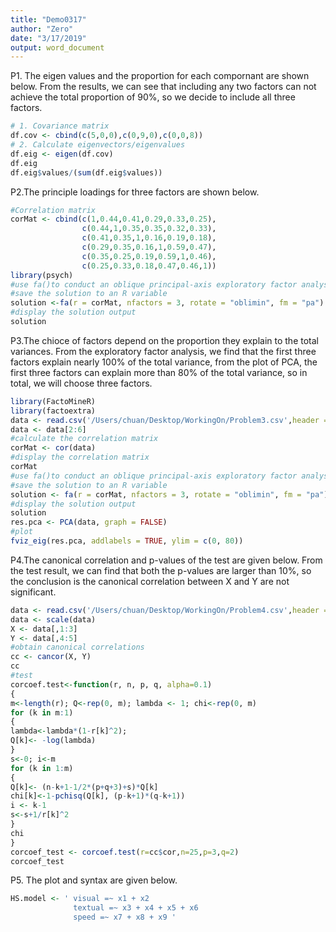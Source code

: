 ```yaml
---
title: "Demo0317"
author: "Zero"
date: "3/17/2019"
output: word_document
---
```

P1. The eigen values and the proportion for each compornant are shown below. From the results, we can see that including any two factors can not achieve the total proportion of 90%, so we decide to include all three factors.
```R
# 1. Covariance matrix
df.cov <- cbind(c(5,0,0),c(0,9,0),c(0,0,8))
# 2. Calculate eigenvectors/eigenvalues
df.eig <- eigen(df.cov)
df.eig
df.eig$values/(sum(df.eig$values))
```
P2.The principle loadings for three factors are shown below.
```R
#Correlation matrix
corMat <- cbind(c(1,0.44,0.41,0.29,0.33,0.25),
                c(0.44,1,0.35,0.35,0.32,0.33),
                c(0.41,0.35,1,0.16,0.19,0.18),
                c(0.29,0.35,0.16,1,0.59,0.47),
                c(0.35,0.25,0.19,0.59,1,0.46),
                c(0.25,0.33,0.18,0.47,0.46,1))
library(psych)
#use fa()to conduct an oblique principal-axis exploratory factor analysis
#save the solution to an R variable
solution <-fa(r = corMat, nfactors = 3, rotate = "oblimin", fm = "pa")
#display the solution output
solution
```
P3.The chioce of factors depend on the proportion they explain to the total variances. From the exploratory factor analysis, we find that the first three factors explain nearly 100% of the total variance, from the plot of PCA, the first three factors can explain more than 80% of the total variance, so in total, we will choose three factors.
```R
library(FactoMineR)
library(factoextra)
data <- read.csv('/Users/chuan/Desktop/WorkingOn/Problem3.csv',header = F)
data <- data[2:6]
#calculate the correlation matrix
corMat <- cor(data)
#display the correlation matrix
corMat
#use fa()to conduct an oblique principal-axis exploratory factor analysis
#save the solution to an R variable
solution <- fa(r = corMat, nfactors = 3, rotate = "oblimin", fm = "pa")
#display the solution output
solution
res.pca <- PCA(data, graph = FALSE)
#plot
fviz_eig(res.pca, addlabels = TRUE, ylim = c(0, 80))
```
P4.The canonical correlation and p-values of the test are given below. From the test result, we can find that both the p-values are larger than 10%, so the conclusion is the canonical correlation between X and Y are not significant.
```R
data <- read.csv('/Users/chuan/Desktop/WorkingOn/Problem4.csv',header = F)
data <- scale(data)
X <- data[,1:3]
Y <- data[,4:5]
#obtain canonical correlations
cc <- cancor(X, Y)
cc
#test
corcoef.test<-function(r, n, p, q, alpha=0.1)
{
m<-length(r); Q<-rep(0, m); lambda <- 1; chi<-rep(0, m)
for (k in m:1)
{
lambda<-lambda*(1-r[k]^2);
Q[k]<- -log(lambda)
}
s<-0; i<-m
for (k in 1:m)
{
Q[k]<- (n-k+1-1/2*(p+q+3)+s)*Q[k]
chi[k]<-1-pchisq(Q[k], (p-k+1)*(q-k+1))
i <- k-1
s<-s+1/r[k]^2
}
chi
}
corcoef_test <- corcoef.test(r=cc$cor,n=25,p=3,q=2)
corcoef_test
```

P5. The plot and syntax are given below.
```R
HS.model <- ' visual =~ x1 + x2  
              textual =~ x3 + x4 + x5 + x6
              speed =~ x7 + x8 + x9 '
```